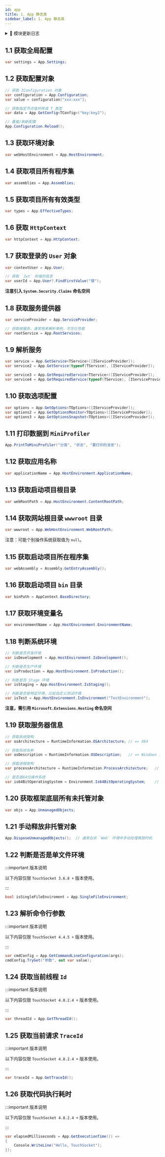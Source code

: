 ```yaml
---
id: app
title: 1. App 静态类
sidebar_label: 1. App 静态类
---
```



<details>
  <summary>📝 模块更新日志</summary>
  <div>
<div>

- **新特性**

  - &nbsp;<Tag>新增</Tag> **`App.GetThreadId()` 和 `App.GetTraceId()` 获取线程 `Id` 和请求 `TraceId`** <sup>4.8.2.4</sup> <sup>⏱️2022.11.29</sup> [910fc1f](https://gitee.com/rrqm_home/TouchSocket/commit/910fc1fbad9e40245c5694f30457cd4d2ca0d630)
  - &nbsp;<Tag>新增</Tag> **`App.GetExecutionTime(() => { /*Your Code*/ })` 获取代码执行耗时** <sup>4.8.2.4</sup> <sup>⏱️2022.11.29</sup> [5ab4b19](https://gitee.com/rrqm_home/TouchSocket/commit/5ab4b19786e53d8934de08fd2f5430fc66c3b9a1)

</div>
  </div>
</details>

## 1.1 获取全局配置

```cs showLineNumbers
var settings = App.Settings;
```

## 1.2 获取配置对象

```cs showLineNumbers {1,6,9}
// 获取 IConfiguration 对象
var configuration = App.Configuration;
var value = configuration["xxx:xxx"];

// 获取指定节点值并转成 T 类型
var data = App.GetConfig<TConfig>("key:key2");

// 重载/刷新配置
App.Configuration.Reload();
```

## 1.3 获取环境对象

```cs showLineNumbers
var webHostEnvironment = App.HostEnvironment;
```

## 1.4 获取项目所有程序集

```cs showLineNumbers
var assemblies = App.Assemblies;
```

## 1.5 获取项目所有有效类型

```cs showLineNumbers
var types = App.EffectiveTypes;
```

## 1.6 获取 `HttpContext`

```cs showLineNumbers
var httpContext = App.HttpContext;
```

## 1.7 获取登录的 `User` 对象

```cs showLineNumbers
var contextUser = App.User;

// 获取 `Jwt` 存储的信息
var userId = App.User?.FindFirstValue("键");
```

**注意引入 `System.Security.Claims` 命名空间**

## 1.8 获取服务提供器

```cs showLineNumbers
var serviceProvider = App.ServiceProvider;

// 获取根服务，通常用来解析单例，可优化性能
var rootService = App.RootServices;
```

## 1.9 解析服务

```cs showLineNumbers
var service = App.GetService<TService>([IServiceProvider]);
var service2 = App.GetService(typeof(TService), [IServiceProvider]);

var service3 = App.GetRequiredService<TService>([IServiceProvider]);
var service4 = App.GetRequiredService(typeof(TService), [IServiceProvider]);
```

## 1.10 获取选项配置

```cs showLineNumbers
var options = App.GetOptions<TOptions>([IServiceProvider]);
var options2 = App.GetOptionsMonitor<TOptions>([IServiceProvider]);
var options3 = App.GetOptionsSnapshot<TOptions>([IServiceProvider]);
```

## 1.11 打印数据到 `MiniProfiler`

```cs showLineNumbers
App.PrintToMiniProfiler("分类", "状态", "要打印的消息");
```

## 1.12 获取应用名称

```cs showLineNumbers
var applicationName = App.HostEnvironment.ApplicationName;
```

## 1.13 获取启动项目根目录

```cs showLineNumbers
var webRootPath = App.HostEnvironment.ContentRootPath;
```

## 1.14 获取网站根目录 `wwwroot` 目录

```cs showLineNumbers
var wwwroot = App.WebHostEnvironment.WebRootPath;
```

注意：可能个别操作系统获取值为 `null`。

## 1.15 获取启动项目所在程序集

```cs showLineNumbers
var webAssembly = Assembly.GetEntryAssembly();
```

## 1.16 获取启动项目 `bin` 目录

```cs showLineNumbers
var binPath = AppContext.BaseDirectory;
```

## 1.17 获取环境变量名

```cs showLineNumbers
var environmentName = App.HostEnvironment.EnvironmentName;
```

## 1.18 判断系统环境

```cs showLineNumbers {2,5,8,11}
// 判断是否开发环境
var isDevelopment = App.HostEnvironment.IsDevelopment();

// 判断是否生产环境
var isProduction = App.HostEnvironment.IsProduction();

// 判断是否 Stage 环境
var isStaging = App.HostEnvironment.IsStaging();

// 判断是否是特定环境，比如自定义测试环境
var isTest = App.HostEnvironment.IsEnvironment("TestEnvironment");
```

**注意，需引用 `Microsoft.Extensions.Hosting` 命名空间**

## 1.19 获取服务器信息

```cs showLineNumbers {2,5,8,11}
// 获取系统架构
var osArchitecture = RuntimeInformation.OSArchitecture; // => X64

// 获取系统名称
var osDescription = RuntimeInformation.OSDescription;   // => Windows 10 企业版

// 获取进程架构
var processArchitecture = RuntimeInformation.ProcessArchitecture;   // => X64

// 是否是64位操作系统
var is64BitOperatingSystem = Environment.Is64BitOperatingSystem;    // => True
```

## 1.20 获取框架底层所有未托管对象

```cs showLineNumbers
var objs = App.UnmanagedObjects;
```

## 1.21 手动释放非托管对象

```cs showLineNumbers
App.DisposeUnmanagedObjects();  // 通常在非 `Web` 环境中手动处理释放时机
```

## 1.22 判断是否是单文件环境

:::important 版本说明

以下内容仅限 `TouchSocket 3.6.8 +` 版本使用。

:::

```cs showLineNumbers
bool isSingleFileEnviroment = App.SingleFileEnvironment;
```

## 1.23 解析命令行参数

:::important 版本说明

以下内容仅限 `TouchSocket 4.4.5 +` 版本使用。

:::

```cs showLineNumbers
var cmdConfig = App.GetCommandLineConfiguration(args);
cmdConfig.TryGet("参数", out var value);
```

## 1.24 获取当前线程 `Id`

:::important 版本说明

以下内容仅限 `TouchSocket 4.8.2.4 +` 版本使用。

:::

```cs showLineNumbers
var threadId = App.GetThreadId();
```

## 1.25 获取当前请求 `TraceId`

:::important 版本说明

以下内容仅限 `TouchSocket 4.8.2.4 +` 版本使用。

:::

```cs showLineNumbers
var traceId = App.GetTraceId();
```

## 1.26 获取代码执行耗时

:::important 版本说明

以下内容仅限 `TouchSocket 4.8.2.4 +` 版本使用。

:::

```cs showLineNumbers
var elapsedMilliseconds = App.GetExecutionTime(() =>
{
    Console.WriteLine("Hello, TouchSocket");
});
```